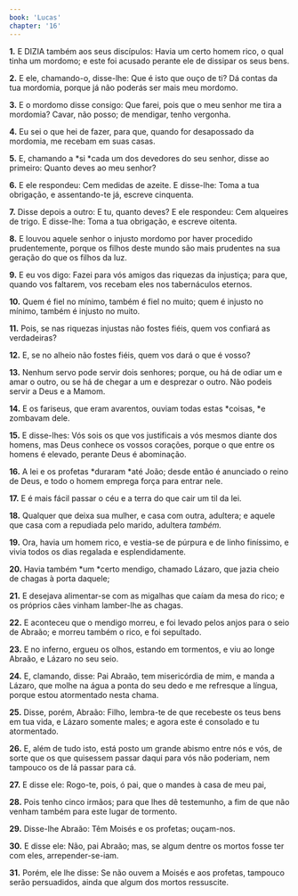 ```yaml
---
book: 'Lucas'
chapter: '16'
---
```


**1.** E DIZIA também aos seus discípulos: Havia um certo homem rico, o qual tinha um mordomo; e este foi acusado perante ele de dissipar os seus bens.

**2.** E ele, chamando-o, disse-lhe: Que é isto que ouço de ti? Dá contas da tua mordomia, porque já não poderás ser mais meu mordomo.

**3.** E o mordomo disse consigo: Que farei, pois que o meu senhor me tira a mordomia? Cavar, não posso; de mendigar, tenho vergonha.

**4.** Eu sei o que hei de fazer, para que, quando for desapossado da mordomia, me recebam em suas casas.

**5.** E, chamando a *si *cada um dos devedores do seu senhor, disse ao primeiro: Quanto deves ao meu senhor?

**6.** E ele respondeu: Cem medidas de azeite. E disse-lhe: Toma a tua obrigação, e assentando-te já, escreve cinquenta.

**7.** Disse depois a outro: E tu, quanto deves? E ele respondeu: Cem alqueires de trigo. E disse-lhe: Toma a tua obrigação, e escreve oitenta.

**8.** E louvou aquele senhor o injusto mordomo por haver procedido prudentemente, porque os filhos deste mundo são mais prudentes na sua geração do que os filhos da luz.

**9.** E eu vos digo: Fazei para vós amigos das riquezas da injustiça; para que, quando vos faltarem, vos recebam eles nos tabernáculos eternos.

**10.** Quem é fiel no mínimo, também é fiel no muito; quem é injusto no mínimo, também é injusto no muito.

**11.** Pois, se nas riquezas injustas não fostes fiéis, quem vos confiará as verdadeiras?

**12.** E, se no alheio não fostes fiéis, quem vos dará o que é vosso?

**13.** Nenhum servo pode servir dois senhores; porque, ou há de odiar um e amar o outro, ou se há de chegar a um e desprezar o outro. Não podeis servir a Deus e a Mamom.

**14.** E os fariseus, que eram avarentos, ouviam todas estas *coisas, *e zombavam dele.

**15.** E disse-lhes: Vós sois os que vos justificais a vós mesmos diante dos homens, mas Deus conhece os vossos corações, porque o que entre os homens é elevado, perante Deus é abominação.

**16.** A lei e os profetas *duraram *até João; desde então é anunciado o reino de Deus, e todo o homem emprega força para entrar nele.

**17.** E é mais fácil passar o céu e a terra do que cair um til da lei.

**18.** Qualquer que deixa sua mulher, e casa com outra, adultera; e aquele que casa com a repudiada pelo marido, adultera *também.*

**19.** Ora, havia um homem rico, e vestia-se de púrpura e de linho finíssimo, e vivia todos os dias regalada e esplendidamente.

**20.** Havia também *um *certo mendigo, chamado Lázaro, que jazia cheio de chagas à porta daquele;

**21.** E desejava alimentar-se com as migalhas que caíam da mesa do rico; e os próprios cães vinham lamber-lhe as chagas.

**22.** E aconteceu que o mendigo morreu, e foi levado pelos anjos para o seio de Abraão; e morreu também o rico, e foi sepultado.

**23.** E no inferno, ergueu os olhos, estando em tormentos, e viu ao longe Abraão, e Lázaro no seu seio.

**24.** E, clamando, disse: Pai Abraão, tem misericórdia de mim, e manda a Lázaro, que molhe na água a ponta do seu dedo e me refresque a língua, porque estou atormentado nesta chama.

**25.** Disse, porém, Abraão: Filho, lembra-te de que recebeste os teus bens em tua vida, e Lázaro somente males; e agora este é consolado e tu atormentado.

**26.** E, além de tudo isto, está posto um grande abismo entre nós e vós, de sorte que os que quisessem passar daqui para vós não poderiam, nem tampouco os de lá passar para cá.

**27.** E disse ele: Rogo-te, pois, ó pai, que o mandes à casa de meu pai,

**28.** Pois tenho cinco irmãos; para que lhes dê testemunho, a fim de que não venham também para este lugar de tormento.

**29.** Disse-lhe Abraão: Têm Moisés e os profetas; ouçam-nos.

**30.** E disse ele: Não, pai Abraão; mas, se algum dentre os mortos fosse ter com eles, arrepender-se-iam.

**31.** Porém, ele lhe disse: Se não ouvem a Moisés e aos profetas, tampouco serão persuadidos, ainda que algum dos mortos ressuscite.